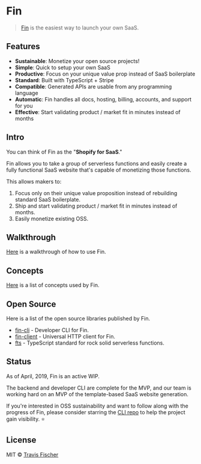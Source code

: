 
<Head>
  <title>Fin</title>
</Head>

# Fin

> [Fin](htts://functional-income.com) is the easiest way to launch your own SaaS.

## Features

- **Sustainable**: Monetize your open source projects!
- **Simple**: Quick to setup your own SaaS
- **Productive**: Focus on your unique value prop instead of SaaS boilerplate
- **Standard**: Built with TypeScript + Stripe
- **Compatible**: Generated APIs are usable from any programming language
- **Automatic**: Fin handles all docs, hosting, billing, accounts, and support for you
- **Effective**: Start validating product / market fit in minutes instead of months

## Intro

You can think of Fin as the "**Shopify for SaaS**."

Fin allows you to take a group of serverless functions and easily create a fully functional SaaS website that's capable of monetizing those functions.

This allows makers to:

1) Focus only on their unique value proposition instead of rebuilding standard SaaS boilerplate.
2) Ship and start validating product / market fit in minutes instead of months.
3) Easily monetize existing OSS.

## Walkthrough

[Here](/walkthrough) is a walkthrough of how to use Fin.

## Concepts

[Here](/concepts) is a list of concepts used by Fin.

## Open Source

Here is a list of the open source libraries published by Fin.

- [fin-cli](https://github.com/functional-income/fin-cli) - Developer CLI for Fin.
- [fin-client](https://github.com/functional-income/fin-client) - Universal HTTP client for Fin.
- [fts](https://github.com/transitive-bullshit/functional-typescript) - TypeScript standard for rock solid serverless functions.

## Status

As of April, 2019, Fin is an active WIP.

The backend and developer CLI are complete for the MVP, and our team is working hard on an MVP of the template-based SaaS website generation.

If you're interested in OSS sustainability and want to follow along with the progress of Fin, please consider starring the [CLI repo](https://github.com/functional-income/fin-cli) to help the project gain visibility. ⭐️

## License

MIT © [Travis Fischer](https://transitivebullsh.it)
